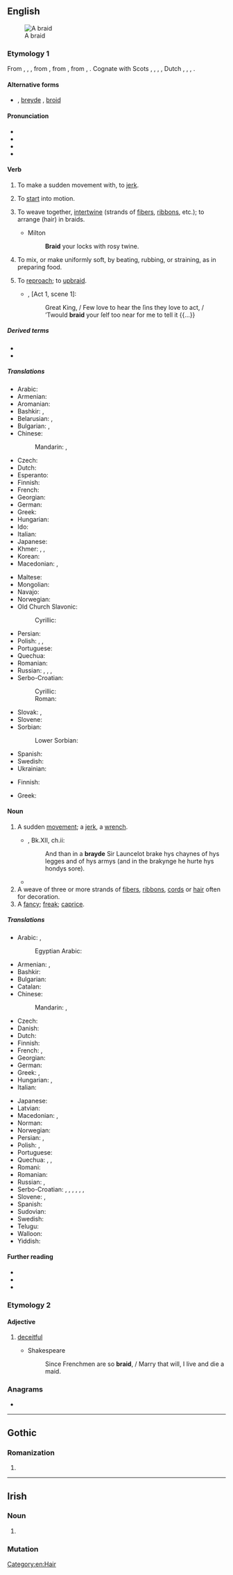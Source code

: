 ==English==
{{wikipedia}}
[[Image:Flechten 2.jpg|thumb|A braid]]

===Etymology 1===
From {{etyl|enm|en}} {{m|enm|braiden}}, {{m|enm|breiden}}, {{m|enm|bræiden}}, from {{etyl|ang|en}} {{m|ang|breġdan||to move quickly, pull, shake, swing, throw (wrestling), draw (sword), drag; bend, weave, braid, knit, join together; change color, vary, be transformed; bind, knot; move, be pulled; flash}}, from {{etyl|gem-pro|en}} {{m|gem-pro|*bregdaną||to flicker, flutter, jerk, tug, twitch, flinch, move, swing}}, from {{etyl|ine-pro|en}} {{m|ine-pro|*bʰrēḱ-}}, {{m|ine-pro|*bʰrēǵ-||to shine, shimmer}}. Cognate with Scots {{m|sco|brade}}, {{m|sco|braid||to move quickly or suddenly}}, {{cog|stq|braidje||to knit}}, {{cog|fy|breidzje}}, Dutch {{m|nl|breien||to knit}}, {{cog|nds|breiden}}, {{cog|bar|bretten||to move quickly, twitch}}, {{cog|is|bregða||to move quickly, jerk}}.

====Alternative forms====
* {{l|en|brayde}} {{qualifier|obsolete}}, [[breyde]] {{qualifier|obsolete}}, [[broid]] {{qualifier|obsolete}}

====Pronunciation====
* {{IPA|/bɹeɪd/|lang=en}}
* {{audio|En-us-braid.ogg|Audio (US)|lang=en}}
* {{homophones|brayed|lang=en}}
* {{rhymes|eɪd|lang=en}}

====Verb====
{{en-verb|braids|braiding|braided|braided|past_ptc2=browden|past_ptc2_qual=obsolete}}

# {{lb|en|obsolete|transitive}} To make a sudden movement with, to [[jerk]].
# {{lb|en|archaic|intransitive}} To [[start]] into motion.
# {{lb|en|transitive}} To weave together, [[intertwine]] (strands of [[fiber]]s, [[ribbon]]s, etc.); to arrange (hair) in braids.
#* Milton
#*: '''Braid''' your locks with rosy twine.
# To mix, or make uniformly soft, by beating, rubbing, or straining, as in preparing food.
# {{lb|en|obsolete}} To [[reproach]]; to [[upbraid]].
#* {{RQ:Shakespeare Pericles}}, [Act 1, scene 1]:
#*: Great King, / Few love to hear the ſins they love to act, / ’Twould '''braid''' your ſelf too near for me to tell it {{...}}

=====Derived terms=====
* {{l|en|umbraid}}
* {{l|en|upbraid}}

=====Translations=====
{{trans-top|to intertwine}}
* Arabic: {{t|ar|ضَفَّرَ}}
* Armenian: {{t+|hy|հյուսել}}
* Aromanian: {{t|rup|mpiltescu}}
* Bashkir: {{t|ba|ишеү|sc=Cyrl}}, {{t|ba|үреү|sc=Cyrl}}
* Belarusian: {{t|be|пле́сці|impf}}, {{t|be|спле́сці|pf}}
* Bulgarian: {{t+|bg|сплитам|impf}}, {{t+|bg|плета́|impf}}
* Chinese:
*: Mandarin: {{t+|cmn|編織|sc=Hani}}, {{t+|cmn|编织|tr=biānzhī|sc=Hani}}
* Czech: {{t|cs|plést|impf}}
* Dutch: {{t+|nl|vlechten}}
* Esperanto: {{t-needed|eo}}
* Finnish: {{t+|fi|letittää}}
* French: {{t+|fr|tresser}}
* Georgian: {{t-needed|ka}}
* German: {{t+|de|flechten}}
* Greek: {{t+|el|πλέκω}}
* Hungarian: {{t+|hu|befon}}
* Ido: {{t+|io|tresigar}}
* Italian: {{t+|it|intrecciare}}
* Japanese: {{t|ja|編む|tr=あむ, amu|sc=Jpan}}
* Khmer: {{t+|km|ស្រែះ}}, {{t+|km|ក្រង}}, {{t+|km|ត្បាញ}}
* Korean: {{t+|ko|짜다}}
* Macedonian: {{t|mk|испреплетува}}, {{t|mk|плете|impf}}
{{trans-mid}}
* Maltese: {{t|mt|dafar}}
* Mongolian: {{t+|mn|сүлжих|sc=Cyrl}}
* Navajo: {{t|nv|yibizh}}
* Norwegian: {{t+|no|flette}}
* Old Church Slavonic:
*: Cyrillic: {{t|cu|плести|impf}}
* Persian: {{t+|fa|بافتن|tr=bâftan|sc=fa-Arab}}
* Polish: {{t+|pl|pleść|impf}}, {{t+|pl|splatać|impf}}, {{t|pl|spleść|pf}}
* Portuguese: {{t+|pt|trançar|f}}
* Quechua: {{t|qu|simp'ay}}
* Romanian: {{t+|ro|împleti}}
* Russian: {{t+|ru|плести́|impf}}, {{t+|ru|сплести́|pf}}, {{t+|ru|заплета́ть|impf}}, {{t+|ru|заплести́|pf}}
* Serbo-Croatian:
*: Cyrillic: {{t|sh|плѐсти|impf}}
*: Roman: {{t+|sh|plèsti|impf}}
* Slovak: {{t|sk|zapletať|impf}}, {{t|sk|pliesť|impf}}
* Slovene: {{t+|sl|plesti|impf}}
* Sorbian:
*: Lower Sorbian: {{t|dsb|plasć|impf}}
* Spanish: {{t+|es|trenzar}}
* Swedish: {{t+|sv|fläta}}
* Ukrainian: {{t|uk|плести́|impf}}
{{trans-bottom}}

{{trans-top|to mix by beating, rubbing etc.}}
* Finnish: {{t+|fi|vaivata}}
{{trans-mid}}
* Greek: {{t+|el|ζυμώνω}}
{{trans-bottom}}

====Noun====
{{en-noun}}

# {{lb|en|obsolete}} A sudden [[movement]]; a [[jerk]], a [[wrench]]. {{defdate|11<sup>th</sup>-17<sup>th</sup>c.}}
#* {{RQ:Mlry MrtArthr2}}, Bk.XII, ch.ii:
#*: And than in a '''brayde''' Sir Launcelot brake hys chaynes of hys legges and of hys armys (and in the brakynge he hurte hys hondys sore){{nb...}}.
#* {{quote-book|year=1561|author=Thomas Sackville|authorlink=Thomas Sackville, 1st Earl of Dorset|title=Ferrex and Porrex|section=Act IV, scene ii, lines 1274–7|url=https://books.google.com/books?id=9aINAAAAQAAJ|passage=He fixt vpon my face, which to my death / Will neuer part fro me, when with a '''braide''' / A deepe fet sigh he gaue, and therewithall / Clasping his handes, to heauen he cast his sight.}}
# A weave of three or more strands of [[fiber]]s, [[ribbon]]s, [[cord]]s or [[hair]] often for decoration. {{defdate|from 16<sup>th</sup>c.}}
# A [[fancy]]; [[freak]]; [[caprice]].
#: {{rfquotek|R. Hyrde}}

=====Translations=====
{{trans-top|weave of three or more strands}}
* Arabic: {{t|ar|جَدِيلَة|f}}, {{t|ar|ضَفِيرَة|f}}
*: Egyptian Arabic: {{t|arz|ضفيرة|f|tr=ḍefiira|sc=Arab}}
* Armenian: {{t+|hy|հյուսք}}, {{t+|hy|ծամ}}
* Bashkir: {{t|ba|толом|sc=Cyrl}}
* Bulgarian: {{t|bg|плитка|f}}
* Catalan: {{t+|ca|trena|f}}
* Chinese:
*: Mandarin: {{t+|cmn|辮子|sc=Hani}}, {{t+|cmn|辫子|tr=biànzi|sc=Hani}}
* Czech: {{t+|cs|cop|m}}
* Danish: {{t+|da|fletning|c}}
* Dutch: {{t+|nl|vlecht}}
* Finnish: {{t+|fi|letti}}
* French: {{t+|fr|tresse|f}}, {{t+|fr|natte|f}}
* Georgian: {{t-needed|ka}}
* German: {{t+|de|Zopf|m}}
* Greek: {{t+|el|πλεξίδα|f}}, {{t+|el|πλόκαμος|m}}
* Hungarian: {{t+|hu|copf}}, {{t+|hu|hajfonat}}
* Italian: {{t+|it|treccia|f}}
{{trans-mid}}
* Japanese: {{t|ja|組み紐|tr=くみひも, kumihimo|sc=Jpan}}
* Latvian: {{t|lv|pīne|f}}
* Macedonian: {{t|mk|плетенка|f}}, {{t|mk|плетеница|f}}
* Norman: {{t|nrf|tresse|f}}
* Norwegian: {{t+|no|flette|m|f}}
* Persian: {{t|fa|گیس بافت|tr=gis-bâft|sc=fa-Arab}}, {{t+|fa|گیس|tr=gis|sc=fa-Arab}}
* Polish: {{t+|pl|warkocz|m}}, {{t+|pl|kosa}} {{qualifier|obsolete}}
* Portuguese: {{t+|pt|trança|f}}
* Quechua: {{t|qu|simp'a}}, {{t+|qu|simpa}}, {{t|qu|pillta}}
* Romani: {{t|rom|chunra|f}}
* Romanian: {{t+|ro|împletitură|m}}
* Russian: {{t+|ru|коса́|f}}, {{t+|ru|галу́н|m}}
* Serbo-Croatian: {{t+|sh|gajtan|m}}, {{t+|sh|širit|m}}, {{t+|sh|tkanica|f}}, {{t+|sh|kika|f}}, {{t+|sh|pletenica|f}}, {{t|sh|кика|f}}, {{t|sh|плетеница|f}}
* Slovene: {{t+|sl|kita|f}}, {{t|sl|pletenica|f}}
* Spanish: {{t+|es|trenza|f}}
* Sudovian: {{t|xsv|pīne|f}}
* Swedish: {{t+|sv|fläta|c}}
* Telugu: {{t+|te|జడ|sc=Telu}}
* Walloon: {{t+|wa|trexhe}}
* Yiddish: {{t|yi|צאָפּ|m}}
{{trans-bottom}}

====Further reading====
* {{R:Webster 1913}}
* {{R:Century 1911}}
* {{comcatlite|Braids}}

===Etymology 2===

====Adjective====
{{en-adj}}

# {{lb|en|obsolete}} [[deceitful]]
#* Shakespeare
#*: Since Frenchmen are so '''braid''', / Marry that will, I live and die a maid.

===Anagrams===
* {{anagrams|en|Baird|bidar|rabid}}

[[Category:en:Hair]]

----

==Gothic==

===Romanization===
{{got-rom}}

# {{got-romanization of|𐌱𐍂𐌰𐌹𐌳}}

----

==Irish==

===Noun===
{{head|ga|noun form|g=f}}

# {{lb|ga|archaic|dialectal}} {{inflection of|brad||dat|s|lang=ga}}

===Mutation===
{{ga-mut}}